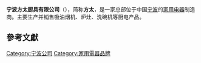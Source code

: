 {{Infobox Company 
| name = 宁波方太厨具有限公司
| name_en = Ningbo FOTILE Kitchen Ware Co.,Ltd.
| company_logo = FOTILElogo.png
| logo_size          = 150px
| company_type =
| company_slogan = 因爱伟大
| market_information =
| ISIN =
| local_code_name = CN
| local_code = 9133020114479257XW
| foundation = 1996年
| location = {{CHN}}浙江[[宁波|宁波]]
| locations = 
| area_served = [[中国大陆|中国大陆]]
| zip_code = 
| telephone_no = 
| key_people = 
| founder =  茅理翔
| industry = [[家用电器|家用电器]]製造
| products = 
| capital = 
| operating_income = 
| net_income = 
| num_employees = 16000<ref>[https://www.fotile.com/h5/brand/about.html 方太官网简介]</ref>
| accounting_period = 
| parent = 
| subsid = 
| homepage = [https://www.fotile.com/ www.fotile.com]
| footnotes = 
| width = 
}}

'''宁波方太厨具有限公司'''（{{lang-en|'''FOTILE'''}}），简称'''方太'''，是一家总部位于中国[[宁波|宁波]]的[[家用电器|家用电器]]制造商。主要生产并销售吸油烟机、炉灶、洗碗机等厨电产品。

== 參考文獻 ==
{{Reflist}}
{{stub}}

[[Category:宁波公司|Category:宁波公司]]
[[Category:家用電器品牌|Category:家用電器品牌]]